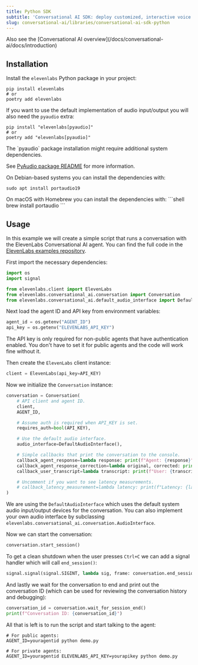 ```yaml
---
title: Python SDK
subtitle: 'Conversational AI SDK: deploy customized, interactive voice agents in minutes.'
slug: conversational-ai/libraries/conversational-ai-sdk-python
---
```



<Info>
  Also see the [Conversational AI
  overview](/docs/conversational-ai/docs/introduction)
</Info>

## Installation

Install the `elevenlabs` Python package in your project:

```shell
pip install elevenlabs
# or
poetry add elevenlabs
```

If you want to use the default implementation of audio input/output you will also need the `pyaudio` extra:

```shell
pip install "elevenlabs[pyaudio]"
# or
poetry add "elevenlabs[pyaudio]"
```

<Info>
The `pyaudio` package installation might require additional system dependencies.

See [PyAudio package README](https://pypi.org/project/PyAudio/) for more information.

<Tabs>
<Tab title="Linux">
On Debian-based systems you can install the dependencies with:

```shell
sudo apt install portaudio19
```

</Tab>
<Tab title="macOS">
On macOS with Homebrew you can install the dependencies with: 
```shell
brew install portaudio
```
</Tab>
</Tabs>
</Info>

## Usage

In this example we will create a simple script that runs a conversation with the ElevenLabs Conversational AI agent.
You can find the full code in the [ElevenLabs examples repository](https://github.com/elevenlabs/elevenlabs-examples/tree/main/examples/conversational-ai/python).

First import the necessary dependencies:

```python
import os
import signal

from elevenlabs.client import ElevenLabs
from elevenlabs.conversational_ai.conversation import Conversation
from elevenlabs.conversational_ai.default_audio_interface import DefaultAudioInterface
```

Next load the agent ID and API key from environment variables:

```python
agent_id = os.getenv("AGENT_ID")
api_key = os.getenv("ELEVENLABS_API_KEY")
```

The API key is only required for non-public agents that have authentication enabled.
You don't have to set it for public agents and the code will work fine without it.

Then create the `ElevenLabs` client instance:

```python
client = ElevenLabs(api_key=API_KEY)
```

Now we initialize the `Conversation` instance:

```python
conversation = Conversation(
    # API client and agent ID.
    client,
    AGENT_ID,

    # Assume auth is required when API_KEY is set.
    requires_auth=bool(API_KEY),

    # Use the default audio interface.
    audio_interface=DefaultAudioInterface(),

    # Simple callbacks that print the conversation to the console.
    callback_agent_response=lambda response: print(f"Agent: {response}"),
    callback_agent_response_correction=lambda original, corrected: print(f"Agent: {original} -> {corrected}"),
    callback_user_transcript=lambda transcript: print(f"User: {transcript}"),

    # Uncomment if you want to see latency measurements.
    # callback_latency_measurement=lambda latency: print(f"Latency: {latency}ms"),
)
```

We are using the `DefaultAudioInterface` which uses the default system audio input/output devices for the conversation.
You can also implement your own audio interface by subclassing `elevenlabs.conversational_ai.conversation.AudioInterface`.

Now we can start the conversation:

```python
conversation.start_session()
```

To get a clean shutdown when the user presses `Ctrl+C` we can add a signal handler which will call `end_session()`:

```python
signal.signal(signal.SIGINT, lambda sig, frame: conversation.end_session())
```

And lastly we wait for the conversation to end and print out the conversation ID (which can be used for reviewing the conversation history and debugging):

```python
conversation_id = conversation.wait_for_session_end()
print(f"Conversation ID: {conversation_id}")
```

All that is left is to run the script and start talking to the agent:

```shell
# For public agents:
AGENT_ID=youragentid python demo.py

# For private agents:
AGENT_ID=youragentid ELEVENLABS_API_KEY=yourapikey python demo.py
```

